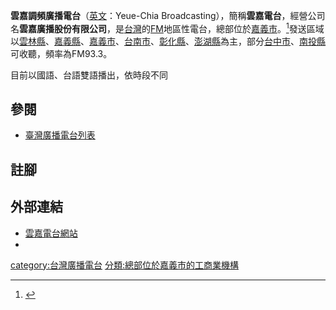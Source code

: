 {{廣播電台
| 電臺名稱         = 雲嘉調頻廣播電台
| 英文名稱         = Yeue-Chia Broadcasting
| 電臺圖片檔案     = 
| 電臺圖片尺寸     = 210px
| 電臺圖片名稱     = 
| 通称             = 雲嘉電台
| 缩写             =
| 所屬國家         = {{ROC-TW}}
| 總部所在         = {{TW}}<br>[[嘉義市|嘉義市]][[民權路|民權路]]52之2號7樓(一品大樓)
| 播放地區         = [[台灣|台灣]][[雲林縣|雲林縣]]、[[嘉義縣|嘉義縣]]、[[嘉義市|嘉義市]]、[[台南市|台南市]]、[[彰化縣|彰化縣]]、[[澎湖縣|澎湖縣]]為主，部分[[台中市|台中市]]、[[南投縣|南投縣]]
| 開播日期         = 1997年4月<br>（{{age in years and days|1997|4|07|age=no}}）
| 停播日期         =
| 类型             = 
| 擁有者           = 
| 前電臺名稱       = 
| 被取代名稱       = 
| 集團同類頻道     = 
| 重播服務頻道     = 
| 電臺官方網站     = http://www.fm933.com.tw/
| 主要语言         = [[國語|國語]]、[[台語|台語]]
| 電臺口號         = 
| 收听时间01       = [[雲林縣|雲林縣]]、[[嘉義縣|嘉義縣]]、[[嘉義市|嘉義市]]、[[台南市|台南市]]、[[彰化縣|彰化縣]]、[[澎湖縣|澎湖縣]]為主，部分[[台中市|台中市]]、[[南投縣|南投縣]]
| 收听频率01       = FM93.3 MHz
| 線上收聽網站01   = 
| 線上收聽網址01   =  
}}
{{Infobox Company 
| company_name = 雲嘉廣播股份有限公司
| type = [[股份有限公司|股份有限公司]]
| local_code_name= TW
| local_code= 96987595
| key_people = [[董事長|董事長]]：翁順福
| foundation =1997年4月<br>（{{age in years and days|1997|4|07|age=no}}）
| location = {{TW}}[[嘉義市|嘉義市]][[東區_(嘉義市)|東區]]太平里民權路52之2號7樓1、7樓2（一品大樓）
| capital = [[新台幣|新台幣]]60,000,000元
| homepage = [http://www.fm933.com.tw/ www.fm933.com.tw]
| footnotes = 
}}

'''雲嘉調頻廣播電台'''（[[英文|英文]]：Yeue-Chia Broadcasting），簡稱'''雲嘉電台'''，經營公司名'''雲嘉廣播股份有限公司'''，是[[台灣|台灣]]的[[FM|FM]]地區性電台，總部位於[[嘉義市|嘉義市]]。<ref>{{cite_web|url=http://www.fm933.com.tw/|title=雲嘉電台首頁|publisher=雲嘉廣播公司}}</ref>發送區域以[[雲林縣|雲林縣]]、[[嘉義縣|嘉義縣]]、[[嘉義市|嘉義市]]、[[台南市|台南市]]、[[彰化縣|彰化縣]]、[[澎湖縣|澎湖縣]]為主，部分[[台中市|台中市]]、[[南投縣|南投縣]]可收聽，頻率為FM93.3。

目前以國語、台語雙語播出，依時段不同

==參閱==
*[[臺灣廣播電台列表|臺灣廣播電台列表]]

==註腳==
<references/>
==外部連結==
*[http://www.fm933.com.tw/ 雲嘉電台網站]
*{{facebook|fm933.tw|雲嘉廣播-粉絲團}}

{{Radio in Taichung-area}}

{{TW-stub}}
{{Media-stub}}
[[category:台灣廣播電台|category:台灣廣播電台]]
[[分類:總部位於嘉義市的工商業機構|分類:總部位於嘉義市的工商業機構]]